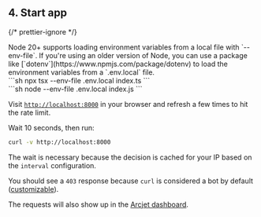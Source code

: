 
## 4. Start app

{/* prettier-ignore */}
<Aside type="note" title="env files">
  Node 20+ supports loading environment variables from a local file with
  `--env-file`. If you're using an older version of Node, you can use a package
  like [`dotenv`](https://www.npmjs.com/package/dotenv) to load the environment
  variables from a `.env.local` file.
</Aside>
<SelectableContent client:load syncKey="language" frameworkSwitcher>
  <div slot="TS" slotIdx="1">
    ```sh
    npx tsx --env-file .env.local index.ts
    ```
  </div>
  <div slot="JS" slotIdx="2">
    ```sh
    node --env-file .env.local index.js
    ```
  </div>
</SelectableContent>

Visit [`http://localhost:8000`](http://localhost:8000) in your browser and
refresh a few times to hit the rate limit.

Wait 10 seconds, then run:

```sh
curl -v http://localhost:8000
```

The wait is necessary because the decision is cached for your IP based on the
`interval` configuration.

You should see a `403` response because `curl` is considered a bot by default
([customizable](/bot-protection/identifying-bots)).

The requests will also show up in the [Arcjet
dashboard](https://app.arcjet.com).
